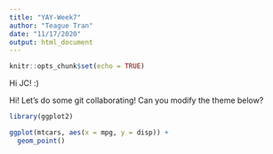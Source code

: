 ```yaml
---
title: "YAY-Week7"
author: "Teague Tran"
date: "11/17/2020"
output: html_document
---
```


```r
knitr::opts_chunk$set(echo = TRUE)
```

Hi JC! :)

Hi! Let's do some git collaborating! Can you modify the theme below?

```r
library(ggplot2)

ggplot(mtcars, aes(x = mpg, y = disp)) +
  geom_point()
```

